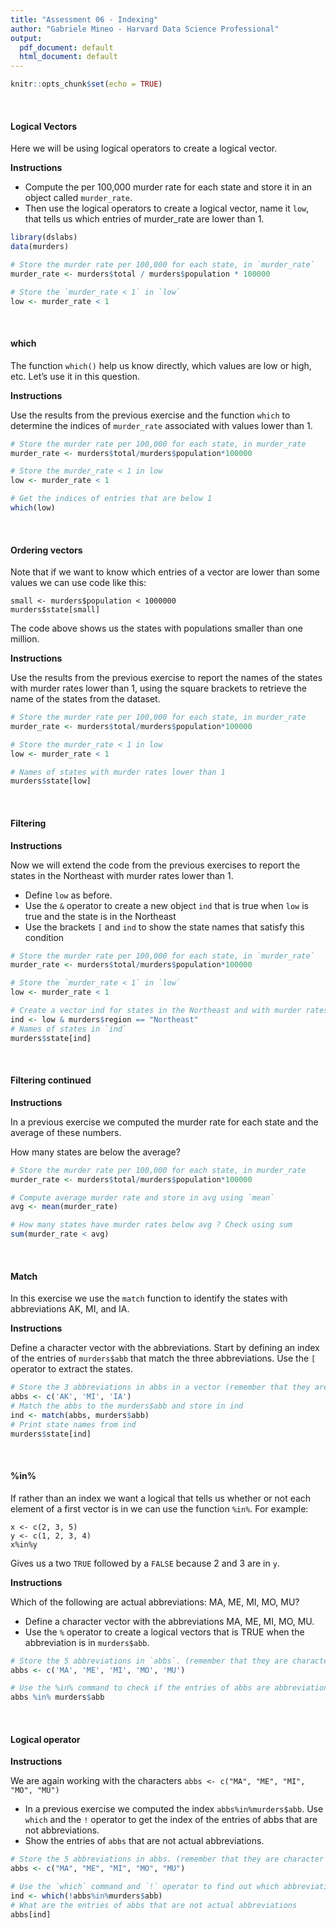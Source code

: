 ```yaml
---
title: "Assessment 06 - Indexing"
author: "Gabriele Mineo - Harvard Data Science Professional"
output:
  pdf_document: default
  html_document: default
---
```


```r
knitr::opts_chunk$set(echo = TRUE)
```
<br/>

#### **Logical Vectors**
Here we will be using logical operators to create a logical vector.

**Instructions**

- Compute the per 100,000 murder rate for each state and store it in an object called ```murder_rate```.
- Then use the logical operators to create a logical vector, name it ```low```, that tells us which entries of murder_rate are lower than 1.

```r
library(dslabs)
data(murders)

# Store the murder rate per 100,000 for each state, in `murder_rate`
murder_rate <- murders$total / murders$population * 100000

# Store the `murder_rate < 1` in `low`
low <- murder_rate < 1
```
<br/>

#### **which**

The function ```which()``` help us know directly, which values are low or high, etc. Let's use it in this question.

**Instructions**

Use the results from the previous exercise and the function ```which``` to determine the indices of ```murder_rate``` associated with values lower than 1.

```r
# Store the murder rate per 100,000 for each state, in murder_rate
murder_rate <- murders$total/murders$population*100000

# Store the murder_rate < 1 in low 
low <- murder_rate < 1

# Get the indices of entries that are below 1
which(low)
```

<br/>

#### **Ordering vectors**
Note that if we want to know which entries of a vector are lower than some values we can use code like this:

```
small <- murders$population < 1000000
murders$state[small]
```

The code above shows us the states with populations smaller than one million.


**Instructions**

Use the results from the previous exercise to report the names of the states with murder rates lower than 1, using the square brackets to retrieve the name of the states from the dataset.

```r
# Store the murder rate per 100,000 for each state, in murder_rate
murder_rate <- murders$total/murders$population*100000

# Store the murder_rate < 1 in low 
low <- murder_rate < 1

# Names of states with murder rates lower than 1
murders$state[low]
```

<br/>

#### **Filtering**

**Instructions**

Now we will extend the code from the previous exercises to report the states in the Northeast with murder rates lower than 1.

- Define ```low``` as before.
- Use the ```&``` operator to create a new object ```ind``` that is true when ```low``` is true and the state is in the Northeast
- Use the brackets ```[``` and ```ind``` to show the state names that satisfy this condition

```r
# Store the murder rate per 100,000 for each state, in `murder_rate`
murder_rate <- murders$total/murders$population*100000

# Store the `murder_rate < 1` in `low` 
low <- murder_rate < 1

# Create a vector ind for states in the Northeast and with murder rates lower than 1. 
ind <- low & murders$region == "Northeast"
# Names of states in `ind` 
murders$state[ind]
```

<br/>

#### **Filtering continued**

**Instructions**

In a previous exercise we computed the murder rate for each state and the average of these numbers.

How many states are below the average?

```r
# Store the murder rate per 100,000 for each state, in murder_rate
murder_rate <- murders$total/murders$population*100000

# Compute average murder rate and store in avg using `mean` 
avg <- mean(murder_rate)

# How many states have murder rates below avg ? Check using sum 
sum(murder_rate < avg)
```

<br/>

#### **Match**

In this exercise we use the ```match``` function to identify the states with abbreviations AK, MI, and IA.

**Instructions**

Define a character vector with the abbreviations.
Start by defining an index of the entries of ```murders$abb``` that match the three abbreviations.
Use the ```[``` operator to extract the states.

```r
# Store the 3 abbreviations in abbs in a vector (remember that they are character vectors and need quotes)
abbs <- c('AK', 'MI', 'IA')
# Match the abbs to the murders$abb and store in ind
ind <- match(abbs, murders$abb)
# Print state names from ind
murders$state[ind]
```

<br/>

#### **%in%**
If rather than an index we want a logical that tells us whether or not each element of a first vector is in we can use the function ```%in%```. For example:
```
x <- c(2, 3, 5)
y <- c(1, 2, 3, 4)
x%in%y
```
Gives us a two ```TRUE``` followed by a ```FALSE``` because 2 and 3 are in ```y```.

**Instructions**

Which of the following are actual abbreviations: MA, ME, MI, MO, MU?

- Define a character vector with the abbreviations MA, ME, MI, MO, MU.
- Use the ```%``` operator to create a logical vectors that is TRUE when the abbreviation is in ```murders$abb```.

```r
# Store the 5 abbreviations in `abbs`. (remember that they are character vectors)
abbs <- c('MA', 'ME', 'MI', 'MO', 'MU')

# Use the %in% command to check if the entries of abbs are abbreviations in the the murders data frame
abbs %in% murders$abb
```

<br/>

#### **Logical operator**

**Instructions**

We are again working with the characters ```abbs <- c("MA", "ME", "MI", "MO", "MU")```

- In a previous exercise we computed the index ```abbs%in%murders$abb```. Use ```which``` and the ```!``` operator to get the index of the entries of abbs that are not abbreviations.
- Show the entries of ```abbs``` that are not actual abbreviations.

```r
# Store the 5 abbreviations in abbs. (remember that they are character vectors)
abbs <- c("MA", "ME", "MI", "MO", "MU") 

# Use the `which` command and `!` operator to find out which abbreviation are not actually part of the dataset and store in ind
ind <- which(!abbs%in%murders$abb)
# What are the entries of abbs that are not actual abbreviations
abbs[ind]
```
